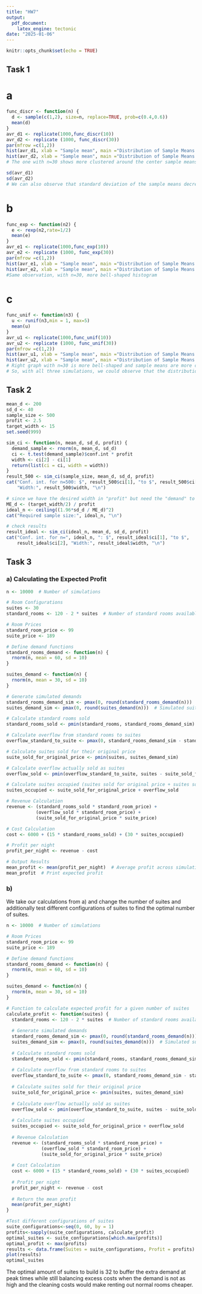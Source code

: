 ---
title: "HW7"
output: 
  pdf_document:
    latex_engine: tectonic
date: "2025-01-06"
---

```{r setup, include=FALSE}
knitr::opts_chunk$set(echo = TRUE)
```

## Task 1

# a 

```{r}
func_discr <- function(n) {
  d <- sample(c(1,2), size=n, replace=TRUE, prob=c(0.4,0.6))
  mean(d)
}
avr_d1 <- replicate(1000,func_discr(10))
avr_d2 <- replicate (1000, func_discr(30))
par(mfrow =c(1,2))
hist(avr_d1, xlab = "Sample mean", main ="Distribution of Sample Means with 10 values in each average", breaks = 20)
hist(avr_d2, xlab = "Sample mean", main ="Distribution of Sample Means with 30 values in each average", breaks = 20)
# The one with n=30 shows more clustered around the center sample means, the shape appears closer to a bell curve. Left histogram n=10, on the other hand, shows more spread sample means.
```

```{r}
sd(avr_d1)
sd(avr_d2)
# We can also observe that standard deviation of the sample means decreases with n increase 
```

# b

```{r}
func_exp <- function(n2) {
  e <- rexp(n2,rate=1/2)
  mean(e)
}
avr_e1 <- replicate(1000,func_exp(10))
avr_e2 <- replicate (1000, func_exp(30))
par(mfrow =c(1,2))
hist(avr_e1, xlab = "Sample mean", main ="Distribution of Sample Means with 10 values in each average", breaks = 20)
hist(avr_e2, xlab = "Sample mean", main ="Distribution of Sample Means with 30 values in each average", breaks = 20)
#Same observation, with n=30, more bell-shaped histogram
```

# c

```{r}
func_unif <- function(n3) {
  u <- runif(n3,min = 1, max=5)
  mean(u)
}
avr_u1 <- replicate(1000,func_unif(10))
avr_u2 <- replicate (1000, func_unif(30))
par(mfrow =c(1,2))
hist(avr_u1, xlab = "Sample mean", main ="Distribution of Sample Means with 10 values in each average", breaks = 20)
hist(avr_u2, xlab = "Sample mean", main ="Distribution of Sample Means with 30 values in each average", breaks = 20)
# Right graph with n=30 is more bell-shaped and sample means are more clustered around the center 
# So, with all three simulations, we could observe that the distribution of the sample means got closer to normal distribution  as sample size (used for calculating a sample mean) increased —  Central Limit Theory confirmed
```

## Task 2

```{r}
mean_d <- 200
sd_d <- 40
sample_size <- 500
profit <- 2.5
target_width <- 15
set.seed(999)

sim_ci <- function(n, mean_d, sd_d, profit) {
  demand_sample <- rnorm(n, mean_d, sd_d)
  ci <- t.test(demand_sample)$conf.int * profit
  width <- ci[2] - ci[1]
  return(list(ci = ci, width = width))
}
result_500 <- sim_ci(sample_size, mean_d, sd_d, profit)
cat("Conf. int. for n=500: $", result_500$ci[1], "to $", result_500$ci[2], 
    "Width:", result_500$width, "\n")

# since we have the desired width in "profit" but need the "demand" to calculate the sample size, we divide the margin of error by the profit
ME_d <- (target_width/2) / profit
ideal_n <- ceiling((1.96*sd_d / ME_d)^2)
cat("Required sample size:", ideal_n, "\n")

# check results
result_ideal <- sim_ci(ideal_n, mean_d, sd_d, profit)
cat("Conf. int. for n=", ideal_n, ": $", result_ideal$ci[1], "to $", 
    result_ideal$ci[2], "Width:", result_ideal$width, "\n")
```

## Task 3

### a) Calculating the Expected Profit

```{r}
n <- 10000  # Number of simulations

# Room Configurations
suites <- 30
standard_rooms <- 120 - 2 * suites  # Number of standard rooms available

# Room Prices
standard_room_price <- 99
suite_price <- 189

# Define demand functions
standard_rooms_demand <- function(n) {
  rnorm(n, mean = 60, sd = 10)
}

suites_demand <- function(n) {
  rnorm(n, mean = 30, sd = 10)
}

# Generate simulated demands
standard_rooms_demand_sim <- pmax(0, round(standard_rooms_demand(n)))  # Simulated standard room demands
suites_demand_sim <- pmax(0, round(suites_demand(n)))  # Simulated suite demands

# Calculate standard rooms sold
standard_rooms_sold <- pmin(standard_rooms, standard_rooms_demand_sim)  # Rooms sold based on demand and availability

# Calculate overflow from standard rooms to suites
overflow_standard_to_suite <- pmax(0, standard_rooms_demand_sim - standard_rooms)  # Excess standard room demand

# Calculate suites sold for their original price
suite_sold_for_original_price <- pmin(suites, suites_demand_sim)

# Calculate overflow actually sold as suites
overflow_sold <- pmin(overflow_standard_to_suite, suites - suite_sold_for_original_price)

# Calculate suites occupied (suites sold for original price + suites sold due to overflow)
suites_occupied <- suite_sold_for_original_price + overflow_sold

# Revenue Calculation
revenue <- (standard_rooms_sold * standard_room_price) + 
           (overflow_sold * standard_room_price) + 
           (suite_sold_for_original_price * suite_price)

# Cost Calculation
cost <- 6000 + (15 * standard_rooms_sold) + (30 * suites_occupied)

# Profit per night
profit_per_night <- revenue - cost

# Output Results
mean_profit <- mean(profit_per_night)  # Average profit across simulations
mean_profit  # Print expected profit
```

### b)

We take our calculations from a) and change the number of suites and additionally test different configurations of suites to find the optimal number of suites.

```{r}
n <- 10000  # Number of simulations

# Room Prices
standard_room_price <- 99
suite_price <- 189

# Define demand functions
standard_rooms_demand <- function(n) {
  rnorm(n, mean = 60, sd = 10)
}

suites_demand <- function(n) {
  rnorm(n, mean = 30, sd = 10)
}

# Function to calculate expected profit for a given number of suites
calculate_profit <- function(suites) {
  standard_rooms <- 120 - 2 * suites  # Number of standard rooms available
  
  # Generate simulated demands
  standard_rooms_demand_sim <- pmax(0, round(standard_rooms_demand(n)))  # Simulated standard room demands
  suites_demand_sim <- pmax(0, round(suites_demand(n)))  # Simulated suite demands
  
  # Calculate standard rooms sold
  standard_rooms_sold <- pmin(standard_rooms, standard_rooms_demand_sim)
  
  # Calculate overflow from standard rooms to suites
  overflow_standard_to_suite <- pmax(0, standard_rooms_demand_sim - standard_rooms)
  
  # Calculate suites sold for their original price
  suite_sold_for_original_price <- pmin(suites, suites_demand_sim)
  
  # Calculate overflow actually sold as suites
  overflow_sold <- pmin(overflow_standard_to_suite, suites - suite_sold_for_original_price)
  
  # Calculate suites occupied
  suites_occupied <- suite_sold_for_original_price + overflow_sold
  
  # Revenue Calculation
  revenue <- (standard_rooms_sold * standard_room_price) + 
             (overflow_sold * standard_room_price) + 
             (suite_sold_for_original_price * suite_price)
  
  # Cost Calculation
  cost <- 6000 + (15 * standard_rooms_sold) + (30 * suites_occupied)
  
  # Profit per night
  profit_per_night <- revenue - cost
  
  # Return the mean profit
  mean(profit_per_night)
}

#Test different configurations of suites
suite_configurations<-seq(0, 60, by = 1)
profits<-sapply(suite_configurations, calculate_profit)
optimal_suites <- suite_configurations[which.max(profits)]
optimal_profit <- max(profits)
results <- data.frame(Suites = suite_configurations, Profit = profits)
plot(results) 
optimal_suites
```

The optimal amount of suites to build is 32 to buffer the extra demand at peak times while still balancing excess costs when the demand is not as high and the cleaning costs would make renting out normal rooms cheaper.
